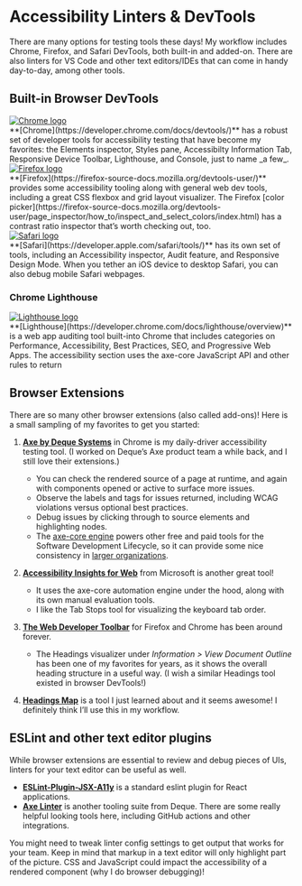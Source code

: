 
# Accessibility Linters & DevTools

There are many options for testing tools these days! My workflow includes Chrome, Firefox, and Safari DevTools, both built-in and added-on. There are also linters for VS Code and other text editors/IDEs that can come in handy day-to-day, among other tools.

## Built-in Browser DevTools

<DropCapGrid>
    <DropCapEmoji>
        <a href="https://developer.chrome.com/docs/devtools/" title="Chrome Developer Tools"><img src="/chrome.png" alt="Chrome logo" className="mt-2 max-w-[48px]" /></a>
    </DropCapEmoji>
    <div>
        **[Chrome](https://developer.chrome.com/docs/devtools/)** has a robust set of developer tools for accessibility testing that have become my favorites: the Elements inspector, Styles pane, Accessibilty Information Tab, Responsive Device Toolbar, Lighthouse, and Console, just to name _a few_.
    </div>
</DropCapGrid>

<DropCapGrid>
    <DropCapEmoji>
        <a href="https://firefox-source-docs.mozilla.org/devtools-user/" title="Firefox Developer Tools"><img src="/firefox.png" alt="Firefox logo" className="mt-2 max-w-[48px]" /></a>
    </DropCapEmoji>
    <div>
        **[Firefox](https://firefox-source-docs.mozilla.org/devtools-user/)** provides some accessibility tooling along with general web dev tools, including a great CSS flexbox and grid layout visualizer. The Firefox [color picker](https://firefox-source-docs.mozilla.org/devtools-user/page_inspector/how_to/inspect_and_select_colors/index.html) has a contrast ratio inspector that’s worth checking out, too.
    </div>
</DropCapGrid>

<DropCapGrid>
    <DropCapEmoji>
        <a href="https://developer.apple.com/safari/tools/" title="Safari Tools"><img src="/safari.png" alt="Safari logo" className="mt-2 max-w-[48px]" /></a>
    </DropCapEmoji>
    <div>
    **[Safari](https://developer.apple.com/safari/tools/)** has its own set of tools, including an Accessibility inspector, Audit feature, and Responsive Design Mode. When you tether an iOS device to desktop Safari, you can also debug mobile Safari webpages.
    </div>
</DropCapGrid>

### Chrome Lighthouse


<DropCapGrid>
    <DropCapEmoji>
        <a href="https://developer.chrome.com/docs/lighthouse/overview" title="Chrome Lighthouse Overview"><img src="/lighthouse.svg" alt="Lighthouse logo" className="mt-2 max-w-[48px]" /></a>
    </DropCapEmoji>
    <div>
    **[Lighthouse](https://developer.chrome.com/docs/lighthouse/overview)** is a web app auditing tool built-into Chrome that includes categories on Performance, Accessibility, Best Practices, SEO, and Progressive Web Apps. The accessibility section uses the axe-core JavaScript API and other rules to return 
    </div>
</DropCapGrid>   

## Browser Extensions

There are so many other browser extensions (also called add-ons)! Here is a small sampling of my favorites to get you started:
<div className="styled-list">

1. **[Axe by Deque Systems](https://www.deque.com/axe/devtools/)** in Chrome is my daily-driver accessibility testing tool. (I worked on Deque’s Axe product team a while back, and I still love their extensions.)
    - You can check the rendered source of a page at runtime, and again with components opened or active to surface more issues.
    - Observe the labels and tags for issues returned, including WCAG violations versus optional best practices.
    - Debug issues by clicking through to source elements and highlighting nodes.
    - The [axe-core engine](https://github.com/dequelabs/axe-core) powers other free and paid tools for the Software Development Lifecycle, so it can provide some nice consistency in [larger organizations](/topics/working-with-codebases).

2. **[Accessibility Insights for Web](https://accessibilityinsights.io/docs/web/overview/)** from Microsoft is another great tool!
    - It uses the axe-core automation engine under the hood, along with its own manual evaluation tools.
    - I like the Tab Stops tool for visualizing the keyboard tab order.

3. **[The Web Developer Toolbar](https://chrispederick.com/work/web-developer/)** for Firefox and Chrome has been around forever.
    - The Headings visualizer under _Information > View Document Outline_ has been one of my favorites for years, as it shows the overall heading structure in a useful way. (I wish a similar Headings tool existed in browser DevTools!)

4. **[Headings Map](https://chromewebstore.google.com/detail/headingsmap/flbjommegcjonpdmenkdiocclhjacmbi?pli=1)** is a tool I just learned about and it seems awesome! I definitely think I’ll use this in my workflow.

</div>

## ESLint and other text editor plugins

While browser extensions are essential to review and debug pieces of UIs, linters for your text editor can be useful as well.

- **[ESLint-Plugin-JSX-A11y](https://github.com/jsx-eslint/eslint-plugin-jsx-a11y)** is a standard eslint plugin for React applications.
- **[Axe Linter](https://www.deque.com/axe/devtools/linter/)** is another tooling suite from Deque. There are some really helpful looking tools here, including GitHub actions and other integrations.

You might need to tweak linter config settings to get output that works for your team. Keep in mind that markup in a text editor will only highlight part of the picture. CSS and JavaScript could impact the accessibility of a rendered component (why I do browser debugging)!
